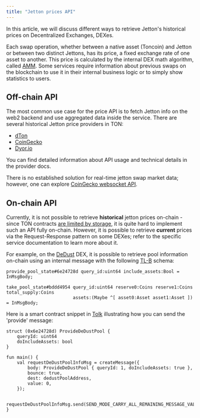 ```yaml
---
title: "Jetton prices API"
---
```


In this article, we will discuss different ways to retrieve Jetton's historical prices on Decentralized Exchanges, DEXes.

Each swap operation, whether between a native asset (Toncoin) and Jetton or between two distinct Jettons, has its price, a fixed exchange rate of one asset to another. This price is calculated by the internal DEX math algorithm, called [AMM](https://www.coinbase.com/learn/advanced-trading/what-is-an-automated-market-maker-amm). Some services require information about previous swaps on the blockchain to use it in their internal business logic or to simply show statistics to users.

## Off-chain API

The most common use case for the price API is to fetch Jetton info on the web2 backend and use aggregated data inside the service. There are several historical Jetton price providers in TON:

- [dTon](https://docs.dton.io/about-pnl)
- [CoinGecko](https://www.coingecko.com/en/api/ton)
- [Dyor.io](https://dyor.io/tonapi)

You can find detailed information about API usage and technical details in the provider docs.

There is no established solution for real-time jetton swap market data; however, one can explore [CoinGecko websocket API](https://docs.coingecko.com/websocket).

## On-chain API

Currently, it is not possible to retrieve **historical** jetton prices on-chain - since TON contracts [are limited by storage](/guidebook/from-ethereum#limited-contract-storage), it is quite hard to implement such an API fully on-chain. However, it is possible to retrieve **current** prices via the Request-Response pattern on some DEXes; refer to the specific service documentation to learn more about it.

For example, on the [DeDust](https://dedust.io) DEX, it is possible to retrieve pool information on-chain using an internal message with the following [TL-B](/language/TL-B/overview) schema:

```tlb
provide_pool_state#6e24728d query_id:uint64 include_assets:Bool = InMsgBody;

take_pool_state#bddd4954 query_id:uint64 reserve0:Coins reserve1:Coins total_supply:Coins
                         assets:(Maybe ^[ asset0:Asset asset1:Asset ]) = InMsgBody;
```

Here is a smart contract snippet in [Tolk](/language/tolk) illustrating how you can send the 'provide' message:

```tolk
struct (0x6e24728d) ProvideDeDustPool {
    queryId: uint64
    doIncludeAssets: bool
}

fun main() {
    val requestDeDustPoolInfoMsg = createMessage({
        body: ProvideDeDustPool { queryId: 1, doIncludeAssets: true },
        bounce: true,
        dest: dedustPoolAddress,
        value: 0,
    });

    requestDeDustPoolInfoMsg.send(SEND_MODE_CARRY_ALL_REMAINING_MESSAGE_VALUE);
}
```
